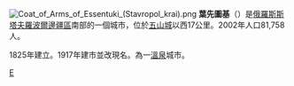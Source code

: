 {{coord|44|02|N|42|51|E|display=title}}
[[File:Coat_of_Arms_of_Essentuki_(Stavropol_krai).png|right]]
'''葉先圖基'''（{{lang-ru|Ессентуки́ }}）是[[俄羅斯|俄羅斯]][[斯塔夫羅波爾邊疆區|斯塔夫羅波爾邊疆區]]南部的一個城市，位於[[五山城|五山城]]以西17公里。2002年人口81,758人。

1825年建立。1917年建市並改現名。為一[[溫泉|溫泉]]城市。

{{斯塔夫羅波爾邊疆區城市}}
{{Authority control}}
[[Category:斯塔夫羅波爾邊疆區城市|Е]]